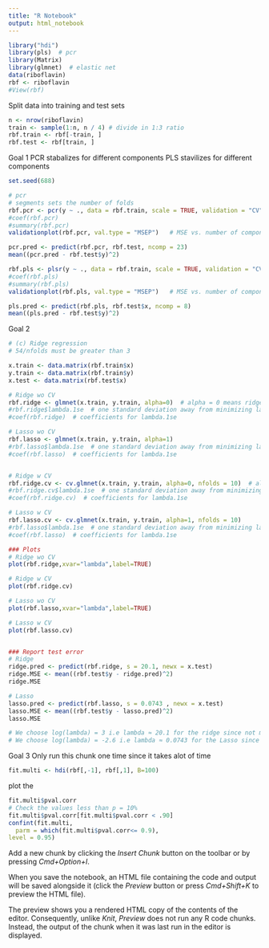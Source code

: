 ```yaml
---
title: "R Notebook"
output: html_notebook
---
```



```r
library("hdi")
library(pls)  # pcr
library(Matrix)
library(glmnet)  # elastic net
data(riboflavin)
rbf <- riboflavin
#View(rbf)
```

Split data into training and test sets
```r

n <- nrow(riboflavin)
train <- sample(1:n, n / 4) # divide in 1:3 ratio
rbf.train <- rbf[-train, ]
rbf.test <- rbf[train, ]
```


Goal 1
PCR stabalizes for different components
PLS stavilizes for different components
```r
set.seed(688)

# pcr
# segments sets the number of folds
rbf.pcr <- pcr(y ~ ., data = rbf.train, scale = TRUE, validation = "CV", segments=5)
#coef(rbf.pcr)
#summary(rbf.pcr)
validationplot(rbf.pcr, val.type = "MSEP")   # MSE vs. number of components

pcr.pred <- predict(rbf.pcr, rbf.test, ncomp = 23) 
mean((pcr.pred - rbf.test$y)^2)

rbf.pls <- plsr(y ~ ., data = rbf.train, scale = TRUE, validation = "CV", segments=5)
#coef(rbf.pls)
#summary(rbf.pls)
validationplot(rbf.pls, val.type = "MSEP")   # MSE vs. number of components

pls.pred <- predict(rbf.pls, rbf.test$x, ncomp = 8) 
mean((pls.pred - rbf.test$y)^2)

```


Goal 2
```r
# (c) Ridge regression
# 54/nfolds must be greater than 3

x.train <- data.matrix(rbf.train$x)
y.train <- data.matrix(rbf.train$y)
x.test <- data.matrix(rbf.test$x)

# Ridge wo CV
rbf.ridge <- glmnet(x.train, y.train, alpha=0)  # alpha = 0 means ridge regression
#rbf.ridge$lambda.1se  # one standard deviation away from minimizing lambda
#coef(rbf.ridge)  # coefficients for lambda.1se

# Lasso wo CV
rbf.lasso <- glmnet(x.train, y.train, alpha=1)
#rbf.lasso$lambda.1se  # one standard deviation away from minimizing lambda
#coef(rbf.lasso)  # coefficients for lambda.1se


# Ridge w CV
rbf.ridge.cv <- cv.glmnet(x.train, y.train, alpha=0, nfolds = 10)  # alpha = 0 means ridge regression
#rbf.ridge.cv$lambda.1se  # one standard deviation away from minimizing lambda
#coef(rbf.ridge.cv)  # coefficients for lambda.1se

# Lasso w CV
rbf.lasso.cv <- cv.glmnet(x.train, y.train, alpha=1, nfolds = 10)
#rbf.lasso$lambda.1se  # one standard deviation away from minimizing lambda
#coef(rbf.lasso)  # coefficients for lambda.1se

### Plots
# Ridge wo CV
plot(rbf.ridge,xvar="lambda",label=TRUE)

# Ridge w CV
plot(rbf.ridge.cv)

# Lasso wo CV
plot(rbf.lasso,xvar="lambda",label=TRUE)

# Lasso w CV
plot(rbf.lasso.cv)


### Report test error
# Ridge
ridge.pred <- predict(rbf.ridge, s = 20.1, newx = x.test)
ridge.MSE <- mean((rbf.test$y - ridge.pred)^2)
ridge.MSE

# Lasso
lasso.pred <- predict(rbf.lasso, s = 0.0743 , newx = x.test)
lasso.MSE <- mean((rbf.test$y - lasso.pred)^2)
lasso.MSE

# We choose log(lambda) = 3 i.e lambda ≈ 20.1 for the ridge since not much slope
# We choose log(lambda) = -2.6 i.e lambda ≈ 0.0743 for the Lasso since it is before the slope starts

```



Goal 3
Only run this chunk one time since it takes alot of time
```r
fit.multi <- hdi(rbf[,-1], rbf[,1], B=100)
```
plot the 
```r
fit.multi$pval.corr
# Check the values less than p = 10%
fit.multi$pval.corr[fit.multi$pval.corr < .90]
confint(fit.multi,
  parm = which(fit.multi$pval.corr<= 0.9),
level = 0.95)
```



Add a new chunk by clicking the *Insert Chunk* button on the toolbar or by pressing *Cmd+Option+I*.

When you save the notebook, an HTML file containing the code and output will be saved alongside it (click the *Preview* button or press *Cmd+Shift+K* to preview the HTML file). 

The preview shows you a rendered HTML copy of the contents of the editor. Consequently, unlike *Knit*, *Preview* does not run any R code chunks. Instead, the output of the chunk when it was last run in the editor is displayed.

